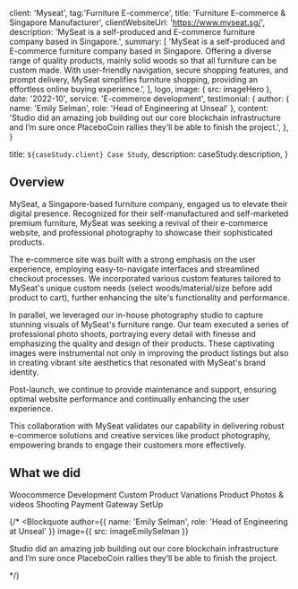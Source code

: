 
  client: 'Myseat',
  tag:'Furniture E-commerce',
  title: 'Furniture E-commerce & Singapore Manufacturer',
    clientWebsiteUrl: 'https://www.myseat.sg/',
  description:
    'MySeat is a self-produced and E-commerce furniture company based in Singapore.',
  summary: [
    'MySeat is a self-produced and E-commerce furniture company based in Singapore. Offering a diverse range of quality products, mainly solid woods so that all furniture can be custom made. With user-friendly navigation, secure shopping features, and prompt delivery, MySeat simplifies furniture shopping, providing an effortless online buying experience.',
  ],
  logo,
  image: { src: imageHero },
  date: '2022-10',
  service: 'E-commerce development',
  testimonial: {
    author: { name: 'Emily Selman', role: 'Head of Engineering at Unseal' },
    content:
      'Studio did an amazing job building out our core blockchain infrastructure and I’m sure once PlaceboCoin rallies they’ll be able to finish the project.',
  },
}

  title: `${caseStudy.client} Case Study`,
  description: caseStudy.description,
}

## Overview

MySeat, a Singapore-based furniture company, engaged us to elevate their digital presence. Recognized for their self-manufactured and self-marketed premium furniture, MySeat was seeking a revival of their e-commerce website, and professional photography to showcase their sophisticated products.

The e-commerce site was built with a strong emphasis on the user experience, employing easy-to-navigate interfaces and streamlined checkout processes. We incorporated various custom features tailored to MySeat's unique custom needs (select woods/material/size before add product to cart), further enhancing the site's functionality and performance.

In parallel, we leveraged our in-house photography studio to capture stunning visuals of MySeat's furniture range. Our team executed a series of professional photo shoots, portraying every detail with finesse and emphasizing the quality and design of their products. These captivating images were instrumental not only in improving the product listings but also in creating vibrant site aesthetics that resonated with MySeat's brand identity.

Post-launch, we continue to provide maintenance and support, ensuring optimal website performance and continually enhancing the user experience.

This collaboration with MySeat validates our capability in delivering robust e-commerce solutions and creative services like product photography, empowering brands to engage their customers more effectively.
## What we did

<TagList>
  <TagListItem>Woocommerce Development</TagListItem>
    <TagListItem>Custom Product Variations</TagListItem>
  <TagListItem>Product Photos & videos Shooting</TagListItem>
  <TagListItem>Payment Gateway SetUp</TagListItem>
</TagList>

{/* <Blockquote
  author={{ name: 'Emily Selman', role: 'Head of Engineering at Unseal' }}
  image={{ src: imageEmilySelman }}
>
  Studio did an amazing job building out our core blockchain infrastructure and
  I’m sure once PlaceboCoin rallies they’ll be able to finish the project.
</Blockquote> */}

<StatList>
  <StatListItem value="34%" label="Fewer transactions" />
  <StatListItem value="10%" label="Slower transactions" />
  <StatListItem value="1000ms" label="Transaction latency" />
  <StatListItem value="3" label="Active nodes" />
</StatList>
